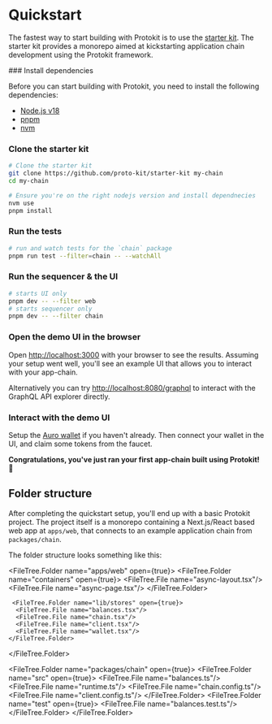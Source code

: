
# Quickstart

The fastest way to start building with Protokit is to use the [starter kit](https://github.com/proto-kit/starter-kit).
The starter kit provides a monorepo aimed at kickstarting application chain development using the Protokit framework.

<Steps>
### Install dependencies

Before you can start building with Protokit, you need to install the following dependencies:

- [Node.js v18](https://nodejs.org/en)
- [pnpm](https://pnpm.io)
- [nvm](https://github.com/nvm-sh/nvm#installing-and-updating)

### Clone the starter kit

```bash
# Clone the starter kit
git clone https://github.com/proto-kit/starter-kit my-chain
cd my-chain

# Ensure you're on the right nodejs version and install dependnecies
nvm use
pnpm install
```

### Run the tests

```bash
# run and watch tests for the `chain` package
pnpm run test --filter=chain -- --watchAll
```

### Run the sequencer & the UI

```bash
# starts UI only
pnpm dev -- --filter web
# starts sequencer only
pnpm dev -- --filter chain
```

### Open the demo UI in the browser

Open [http://localhost:3000](http://localhost:3000) with your browser to see the results. Assuming your setup went well,
you'll see an example UI that allows you to interact with your app-chain.

Alternatively you can try [http://localhost:8080/graphql](http://localhost:8080/graphql) to interact with the GraphQL API explorer directly.

### Interact with the demo UI

Setup the [Auro wallet](https://www.aurowallet.com/) if you haven't already. Then connect your wallet in the UI, and claim some tokens from the faucet.

__Congratulations, you've just ran your first app-chain built using Protokit! 🎉__
</Steps>

## Folder structure

After completing the quickstart setup, you'll end up with a basic Protokit project.
The project itself is a monorepo containing a Next.js/React based web app at `apps/web`, that connects to an example application chain from `packages/chain`.

The folder structure looks something like this:

<FileTree>

  <FileTree.Folder name="apps/web" open={true}>
    <FileTree.Folder name="containers" open={true}>
      <FileTree.File name="async-layout.tsx"/>
      <FileTree.File name="async-page.tsx"/>
    </FileTree.Folder>

     <FileTree.Folder name="lib/stores" open={true}>
      <FileTree.File name="balances.tsx"/>
      <FileTree.File name="chain.tsx"/>
      <FileTree.File name="client.tsx"/>
      <FileTree.File name="wallet.tsx"/>
    </FileTree.Folder>
  </FileTree.Folder>

  <FileTree.Folder name="packages/chain" open={true}>
    <FileTree.Folder name="src" open={true}>
      <FileTree.File name="balances.ts"/>
      <FileTree.File name="runtime.ts"/>
      <FileTree.File name="chain.config.ts"/>
      <FileTree.File name="client.config.ts"/>
    </FileTree.Folder>
        <FileTree.Folder name="test" open={true}>
      <FileTree.File name="balances.test.ts"/>
    </FileTree.Folder>
  </FileTree.Folder>

</FileTree>

